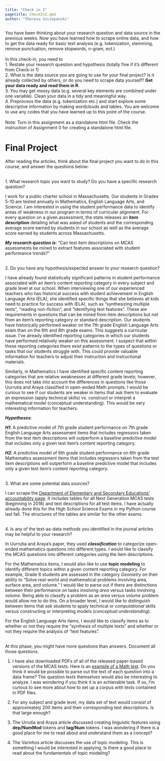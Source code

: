 ```yaml
---
title: "Check in 2"
pagetitle: CheckIn2.qmd
author: "Theresa Szczepanski"
---
```


You have been thinking about your research question and data source in the previous weeks. Now you have learned how to scrape online data, and how to get the data ready for basic text analysis (e.g. tokenization, stemming, remove punctuation, remove stopwords, n-gram, ect.) \
\
In this check-in, you need to \
1. Restate your research question and hypothesis (totally fine if it's different from Check-in 1)\
2. What is the data source you are going to use for your final project? Is it already collected by others, or do you need to scrape data yourself? **Get your data ready and read them in R**.\
3. You may get messy data (e.g. several key elements are combined under one variable). Clean your data in a tidy and meaningful way.\
4. Preprocess the data (e.g. tokenization etc.) and start explore some descriptive information by making wordclouds and tables. You are welcome to use any codes that you have learned up to this point of the course. \
\
Note: Turn in this assignment as a standalone html file. Check the instruction of Assignment 0 for creating a standalone html file.

# Final Project

After reading the articles, think about the final project you want to do in this course, and answer the questions below:

\
1. What research topic you want to study? Do you have a specific research question?

I work for a public charter school in Massachusetts. Our students in Grades 5-10 are tested annually in Mathematics, English Language Arts, and Science. I am interested in using the student performance data to identify areas of weakness in our program in terms of curricular alignment. For every question on a given assessment, the state releases an **item description** detailing what was asked of students and the corresponding average score earned by students in our school as well as the average score earned by students across Massachusetts.

***My research question is***: "Can test item descriptions on MCAS assessments be mined to extract features associated with student performance trends?"

\
2. Do you have any hypothesis/expected answer to your research question?

I have already found statistically significant patterns in student performance associated with an item's content reporting category in every subject and grade level at our school. When interviewing one of our experienced teachers who has historical success with student achievement in English Language Arts (ELA), she identified specific things that she believes all kids need to practice for success with (ELA), such as "synthesizing multiple texts", "reading non-fiction", and "identifying text features". These are requirements in questions that can be mined from item descriptions but not from an item's reporting category or standard description. Our students have historically performed weaker on the 7th grade English Language Arts exam than on the 6th and 8th grade exams. This suggests a curricular issue. I've already identified reporting categories in which our students have performed relatively weaker on this assessment. I suspect that within these reporting categories there exist patterns to the types of questions or tasks that our students struggle with. This could provide valuable information for teachers to adjust their instruction and instructional materials.

Similarly, in Mathematics I have identified specific content reporting categories that are relative weaknesses at different grade levels; however, this does not take into account the differences in questions like those Uurrutia and Araya classified in open-ended Math prompts. I would be curious to see if our students are weaker in items that ask them to evaluate an expression (apply technical skills) vs. construct or interpret a mathematical model (conceptual understanding). This would be very interesting information for teachers.

***Hypotheses***:

***H1***: A predictive model of 7th grade student performance on 7th grade English Language Arts assessment items that includes regressors taken from the test item descriptions will outperform a baseline predictive model that includes only a given test item's content reporting category.

***H2***: A predictive model of 6th grade student performance on 6th grade Mathematics assessment items that includes regressors taken from the test item descriptions will outperform a baseline predictive model that includes only a given test item's content reporting category.

\
3. What are some potential data sources?

I can scrape the [Department of Elementary and Secondary Educations' accountability page](https://profiles.doe.mass.edu/mcas/mcasitems2.aspx?grade=07&subjectcode=ELA&linkid=10&orgcode=04830000&fycode=2023&orgtypecode=5&). It includes tables for all Next Generation MCAS tests (beginning in 2018) and text descriptions for all test items. I have actually already done this for the High School Science Exams in my Python course last fall. The structures of the tables are similar for the other exams.

\
4. Is any of the text-as-data methods you identified in the journal articles may be helpful to your research?

In Uurrutia and Araya's paper, they used ***classification*** to categorize open-ended mathematics questions into different types. I would like to classify the MCAS questions into different categories using the item descriptions.

For the Mathematics items, I would also like to use **topic modeling** to identify different topics within a given content reporting category. For example, Grade 6 students are assessed in the category *Geometry* on their ability to "Solve real-world and mathematical problems involving area, surface area, and volume." I would like to parse out if there are distinctions between their performance on tasks involving *area* versus tasks involving *volume*. Being able to classify a problem as an *area* versus *volume* problem would allow me to do this. On a broader level, I would like to distinguish between items that ask students to apply technical or *computational* skills versus constructing or interpreting models (*conceptual understanding*).

For the English Language Arts items, I would like to classify items as to whether or not they require the "synthesis of multiple texts" and whether or not they require the analysis of "text features".

\
At this phase, you might have more questions than answers. Document all those questions.

1.  I have also downloaded PDFs of all of the released paper-based versions of the MCAS tests. Here is an [example of a Math test](https://www.doe.mass.edu/mcas/2023/release/g5-math.pdf). Do you think it would be possible to parse out the text of each question into a data frame? The question texts themselves would also be interesting to analyze. I was wondering if you think it is an achievable task. If so, I'm curious to see more about how to set up a corpus with texts contained in PDF files.

2.  For any subject and grade level, my data set of text would consist of approximately 200 items and their corresponding text descriptions. Is that large enough?

3.  The Urrutia and Araya article discussed creating linguistic features using **dep/NumMod** tokens and **tag/Num** tokens. I was wondering if there is a good place for me to read about and understand them as a concept?

4.  The Varinhos article discusses the use of topic modeling. This is something I would be interested in applying. Is there a good place to read about the fundamentals of topic modeling?
